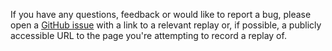 <Note>

If you have any questions, feedback or would like to report a bug, please open a [GitHub issue](https://github.com/getsentry/sentry/issues/new?assignees=&labels=&template=bug.yml) with a link to a relevant replay or, if possible, a publicly accessible URL to the page you're attempting to record a replay of.

</Note>
